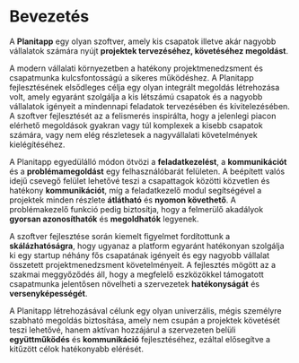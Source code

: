 # Bevezetés

A **Planitapp** egy olyan szoftver, amely kis csapatok illetve akár nagyobb vállalatok számára nyújt **projektek tervezéséhez, követéséhez megoldást**.

A modern vállalati környezetben a hatékony projektmenedzsment és csapatmunka kulcsfontosságú a sikeres működéshez. A Planitapp fejlesztésének elsődleges célja egy olyan integrált megoldás létrehozása volt, amely egyaránt szolgálja a kis létszámú csapatok és a nagyobb vállalatok igényeit a mindennapi feladatok tervezésében és kivitelezésében. A szoftver fejlesztését az a felismerés inspirálta, hogy a jelenlegi piacon elérhető megoldások gyakran vagy túl komplexek a kisebb csapatok számára, vagy nem elég részletesek a nagyvállalati követelmények kielégítéséhez.

A Planitapp egyedülálló módon ötvözi a **feladatkezelést**, a **kommunikációt** és a **problémamegoldást** egy felhasználóbarát felületen. A beépített valós idejű csevegő felület lehetővé teszi a csapattagok közötti közvetlen és hatékony **kommunikációt**, míg a feladatkezelő modul segítségével a projektek minden részlete **átlátható** és **nyomon követhető**. A problémakezelő funkció pedig biztosítja, hogy a felmerülő akadályok **gyorsan azonosíthatók** és **megoldhatók** legyenek.

A szoftver fejlesztése során kiemelt figyelmet fordítottunk a **skálázhatóságra**, hogy ugyanaz a platform egyaránt hatékonyan szolgálja ki egy startup néhány fős csapatának igényeit és egy nagyobb vállalat összetett projektmenedzsment követelményeit. A fejlesztés mögött az a szakmai meggyőződés áll, hogy a megfelelő eszközökkel támogatott csapatmunka jelentősen növelheti a szervezetek **hatékonyságát** és **versenyképességét**.

A Planitapp létrehozásával célunk egy olyan univerzális, mégis személyre szabható megoldás biztosítása, amely nem csupán a projektek követését teszi lehetővé, hanem aktívan hozzájárul a szervezeten belüli **együttműködés** és **kommunikáció** fejlesztéséhez, ezáltal elősegítve a kitűzött célok hatékonyabb elérését.
